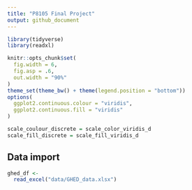 ```yaml
---
title: "P8105 Final Project"
output: github_document
---
```


```r

library(tidyverse)
library(readxl)

knitr::opts_chunk$set(
  fig.width = 6,
  fig.asp = .6,
  out.width = "90%"
)
theme_set(theme_bw() + theme(legend.position = "bottom"))
options(
  ggplot2.continuous.colour = "viridis",
  ggplot2.continuous.fill = "viridis"
)

scale_coulour_discrete = scale_color_viridis_d
scale_fill_discrete = scale_fill_viridis_d

```

## Data import

```r

ghed_df <- 
  read_excel("data/GHED_data.xlsx")

```